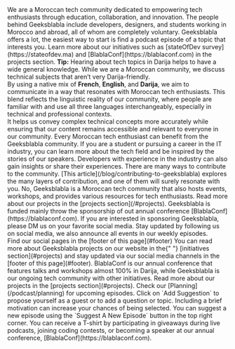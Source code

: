 ---
---


<FaqItem label="Who are you?">
  We are a Moroccan tech community dedicated to empowering tech enthusiasts
  through education, collaboration, and innovation. The people behind
  Geeksblabla include developers, designers, and students working in Morocco and
  abroad, all of whom are completely voluntary.
</FaqItem>

<FaqItem label="This is my first time finding out about Geeksblabla, where do I start?">
  Geeksblabla offers a lot, the easiest way to start is find a podcast episode
  of a topic that interests you. Learn more about our initiatives such as
  [stateOfDev survey](https://stateofdev.ma) and
  [BlablaConf](https://blablaconf.com) in the projects section.
  <strong>Tip:</strong> Hearing about tech topics in Darija helps to have a wide
  general knowledge.
</FaqItem>

<FaqItem label="Why is content not 100% in Darija?">
  While we are a Moroccan community, we discuss technical subjects that aren’t
  very Darija-friendly. <br />
  By using a native mix of <strong>French</strong>, <strong>English</strong>,
  and <strong>Darija</strong>, we aim to communicate in a way that resonates
  with Moroccan tech enthusiasts. This blend reflects the linguistic reality of
  our community, where people are familiar with and use all three languages
  interchangeably, especially in technical and professional contexts. <br />
  It helps us convey complex technical concepts more accurately while ensuring
  that our content remains accessible and relevant to everyone in our community.
</FaqItem>

<FaqItem label="Who can benefit from the Geeksblabla community?">
  Every Moroccan tech enthusiast can benefit from the Geeksblabla community. If
  you are a student or pursuing a career in the IT industry, you can learn more
  about the tech field and be inspired by the stories of our speakers.
  Developers with experience in the industry can also gain insights or share
  their experiences.
</FaqItem>

<FaqItem label="How can I join/contribute to Geeksblabla?">
  There are many ways to contribute to the community. [This
  article](/blog/contributing-to-geeksblabla) explores the many layers of
  contribution, and one of them will surely resonate with you.
</FaqItem>

<FaqItem label="Is Geeksblabla only a podcast?">
  No, Geeksblabla is a Moroccan tech community that also hosts events,
  workshops, and provides various resources for tech enthusiasts. Read more
  about our projects in the [projects section](/#projects).
</FaqItem>

<FaqItem label="How is Geeksblabla funded?">
  Geeksblabla is funded mainly throw the sponsorship of out annual conference
  [BlablaConf](https://blablaconf.com). If you are interested in sponsoring
  Geeksblabla, please DM us on your favorite social media.
</FaqItem>

<FaqItem label="How can I stay updated with Geeksblabla's activities?">
  Stay updated by following us on social media, we also announce all events in
  our weekly episodes. <br />
  Find our social pages in the [footer of this page](#footer)
</FaqItem>

<FaqItem label="Where can I read more about your initiatives?">
  You can read more about Geeksblabla projects on our website in the{" "}
  [initiatives section](#projects) and stay updated via our social media
  channels in the [footer of this page](#footer).
</FaqItem>

<FaqItem label="How is BlablaConf different from Geeksblabla?">
  BlablaConf is our annual conference that features talks and workshops almost
  100% in Darija, while Geeksblabla is our ongoing tech community with other
  initiatives. Read more about our projects in the [projects
  section](#projects).
</FaqItem>

<FaqItem label="How can I join or suggest episodes?">
  Check our [Planning](/podcast/planning) for upcoming episodes. Click on `Add
  Suggestion` to propose yourself as a guest or to add a question or topic.
  Including a brief motivation can increase your chances of being selected. You
  can suggest a new episode using the `Suggest A New Episode` button in the top
  right corner.
</FaqItem>

<FaqItem label="How can I get a T-shirt?">
  You can receive a T-shirt by participating in giveaways during live podcasts,
  joining coding contests, or becoming a speaker at our annual conference,
  [BlablaConf](https://blablaconf.com).
</FaqItem>
